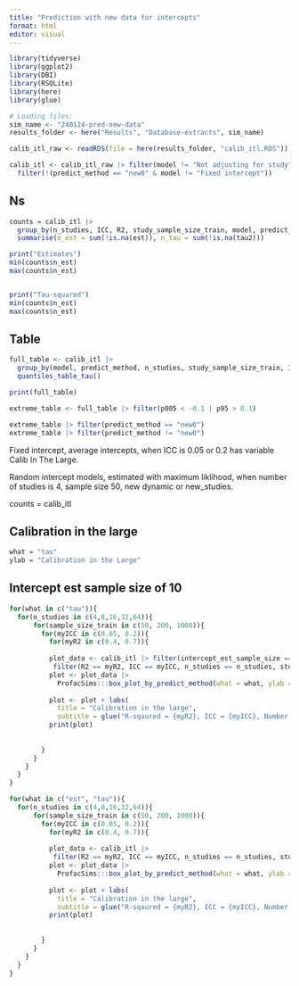 ```yaml
---
title: "Prediction with new data for intercepts"
format: html
editor: visual
---
```


```r
library(tidyverse)
library(ggplot2)
library(DBI)
library(RSQLite)
library(here)
library(glue)

# Loading files:
sim_name <- "240124-pred-new-data"
results_folder <- here("Results", "Database-extracts", sim_name)

calib_itl_raw <- readRDS(file = here(results_folder, "calib_itl.RDS"))

calib_itl <- calib_itl_raw |> filter(model != "Not adjusting for study") |> 
  filter(!(predict_method == "new0" & model != "Fixed intercept"))
```

## Ns

```r
counts = calib_itl |> 
  group_by(n_studies, ICC, R2, study_sample_size_train, model, predict_method, intercept_est_sample_size) |> 
  summarise(n_est = sum(!is.na(est)), n_tau = sum(!is.na(tau2)))

print("Estimates")
min(counts$n_est)
max(counts$n_est)   


print("Tau-squared")
min(counts$n_est)
max(counts$n_est)        
```

## Table
```r

full_table <- calib_itl |> 
  group_by(model, predict_method, n_studies, study_sample_size_train, ICC, R2, intercept_est_sample_size) |> 
  quantiles_table_tau() 

print(full_table)

extreme_table <- full_table |> filter(p005 < -0.1 | p95 > 0.1)

extreme_table |> filter(predict_method == "new0")
extreme_table |> filter(predict_method != "new0")

```

Fixed intercept, average intercepts, when ICC is 0.05 or 0.2 has variable Calib In The Large.

Random intercept models, estimated with maximum liklihood, when number of studies is 4, sample size 50, new dynamic or new_studies.

counts = calib_itl

## Calibration in the large

```r
what = "tau"
ylab = "Calibration in the Large"
```
   
## Intercept est sample size of 10
   
```r
for(what in c("tau")){
  for(n_studies in c(4,8,16,32,64)){
      for(sample_size_train in c(50, 200, 1000)){
        for(myICC in c(0.05, 0.2)){
          for(myR2 in c(0.4, 0.7)){
             
          plot_data <- calib_itl |> filter(intercept_est_sample_size ==10)
           filter(R2 == myR2, ICC == myICC, n_studies == n_studies, study_sample_size_train == sample_size_train, model != "Fixed intercept")
          plot <- plot_data |> 
            ProfacSims:::box_plot_by_predict_method(what = what, ylab = what)
          
          plot <- plot + labs(
            title = "Calibration in the large",
            subtitle = glue("R-sqaured = {myR2}, ICC = {myICC}, Number of studies == {n_studies}, study sample size = {sample_size_train}"))
          print(plot)
  
            
        }
      }
    }
  }
}


```




```r
for(what in c("est", "tau")){
  for(n_studies in c(4,8,16,32,64)){
      for(sample_size_train in c(50, 200, 1000)){
        for(myICC in c(0.05, 0.2)){
          for(myR2 in c(0.4, 0.7)){
             
          plot_data <- calib_itl |> 
           filter(R2 == myR2, ICC == myICC, n_studies == n_studies, study_sample_size_train == sample_size_train, model != "Fixed intercept")
          plot <- plot_data |> 
            ProfacSims:::box_plot_by_predict_method(what = what, ylab = what)
          
          plot <- plot + labs(
            title = "Calibration in the large",
            subtitle = glue("R-sqaured = {myR2}, ICC = {myICC}, Number of studies == {n_studies}, study sample size = {sample_size_train}"))
          print(plot)
  
            
        }
      }
    }
  }
}
```
